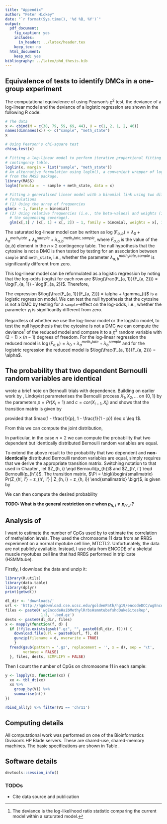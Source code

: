 ```yaml
---
title: "Appendix"
author: "Peter Hickey"
date: "`r format(Sys.time(), '%d %B, %Y')`"
output:
  pdf_document:
    fig_caption: yes
    includes:
      in_header: ../latex/header.tex
    keep_tex: no
  html_document:
    keep_md: yes
bibliography: ../latex/phd_thesis.bib
---
```


## Equivalence of tests to identify DMCs in a one-group experiment

The computational equivalence of using Pearson's $\chi^{2}$ test, the deviance of a log-linear model and the deviance of a logistic regression are shown in the following R code:

```r
# The data
x <- cbind(M = c(38, 79, 59, 69, 44), U = c(1, 2, 1, 2, 46))
names(dimnames(x)) <- c("sample", "meth_state")
x

# Using Pearson's chi-square test
chisq.test(x)

# Fitting a log-linear model to perform iterative proportional fitting to the
# contingency table.
loglin(x, margin = list("sample", "meth_state"))
# An alternative formulation using loglm(), a convenient wrapper of loglin(),
# from the MASS package.
library(MASS)
loglm(formula =  ~ sample + meth_state, data = x)

# Fitting a generalised linear model with a binomial link using two different
# formulations
# (1) Using the array of frequencies
glm(x ~ 1, family = binomial)
# (2) Using relative frequencies (i.e., the beta-values) and weights (i.e.,
  # the sequencing coverage).
  glm(x[,1] / (x[, 1] + x[, 2]) ~ 1, family = binomial, weights = x[, 1] + x[, 2])
```

The saturated log-linear model can be written as $\log(F_{a, b}) = \lambda_{0} + \lambda_{a}^{meth_state} + \lambda_{b}^{sample} + \lambda_{a, b}^{meth_state,sample}$, where $F_{a, b}$ is the value of the $(a, b)$ element in the $n \times 2$ contingency table. The null hypothesis that the cytosine is not a DMC is then tested by testing for an association between `sample` and `meth_state`, i.e., whether the parameter $\lambda_{a, b}^{meth_state, sample}$ is significantly different from zero.

This log-linear model can be reformulated as a logistic regression by noting that the log-odds (logits) for each row are $\log(\frac{F_{a, 1}}{F_{a, 2}}) = \log(F_{a, 1}) - \log(F_{a, 2})$. Therefore,

\begin{align*}
\log(\frac{F_{a, 1}}{F_{a, 2}}) &= \lambda_{0} + \lambda_{a}^{meth_state} + \lambda_{1}^{sample} + \lambda_{a, 1} \\
&- (\lambda_{0} + \lambda_{a}^{meth_state} + \lambda_{2}^{sample} + \lambda_{a, 2}) \\
&= \underbrace{(\lambda_{1}^{sample} - \lambda_{2}^{sample})}_{\alpha} + \underbrace{(\lambda_{a, 1} - \lambda_{a, 2})}_{\gamma_{i}}
\end{align*}

The expression $\log(\frac{F_{a, 1}}{F_{a, 2}}) = \alpha + \gamma_{i}$ is a logistic regression model. We can test the null hypothesis that the cytosine is not a DMC by testing for a `sample`-effect on the log-odds, i.e., whether the parameter $\gamma_{i}$ is significantly different from zero.

Regardless of whether we use the log-linear model or the logistic model, to test the null hypothesis that the cytosine is not a DMC we can compute the deviance[^deviance] of the reduced model and compare it to a $\chi^{2}$ random variable with $(2 - 1) \times (n - 1)$ degrees of freedom. For the log-linear regression the reduced model is $\log(F_{a, b}) = \lambda_{0} + \lambda_{a}^{meth_state} + \lambda_{b}^{sample}$ and for the logistric regression the reduced model is $\log(\frac{F_{a, 1}}{F_{a, 2}}) = \alpha$.

[^deviance]: The deviance is the log-likelihood ratio statistic comparing the current model within a saturated model.

## The probability that two dependent Bernoulli random variables are identical

\cite{Lindqvist:1978fm} wrote a brief note on Bernoulli trials with dependence.
Building on earlier work by \cite{Klotz:1973if}, Lindqvist parameterises the
Bernoulli process $X_{1}, X_{2}, \ldots$ on $\{0, 1\}$ by the parameters
$p = Pr(X_{i} = 1)$ and $c = cor(X_{i - 1}, X_{i})$ and shows that the
transition matrix is given by

\begin{equation*}
\label{eq:transition_matrix_id}
\Pi =
 \begin{pmatrix}
  (1 - p) + cp & p (1 - c) \\
  (1 - p) (1 - c) & p + c (1 - p)
 \end{pmatrix}
\end{equation*}

provided that $max(1 - \frac{1}{p}, 1 - \frac{1}{1 - p}) \leq c \leq 1$.

From this we can compute the joint distribution,

\begin{equation*}
Pr(X_{1} = x_{1}, \ldots, X_{n} = x_{n}) = Pr(X_{1} = x_{1}) Pr(X_{2} = x_{2} | X_{2} = x_{2}) \cdots Pr(X_{n} = x_{n} | X_{n - 1} = x_{n - 1})
\end{equation*}

In particular, in the case $n = 2$ we can compute the probability that two
dependent but identically distributed Bernoulli random variables are equal.

To extend the above result to the probability that two dependent and
__non-identically__ distributed Bernoulli random variables are equal, simply
requires that we derive the appropriate transition matrix. Switching notation
to that used in Chapter \ref{chap:co-methylation_review}, let
$Z_{h, i} \eqd Bernoulli(p_{h})$ and $Z_{h', i'} \eqd Bernoulli(p_{h'})$. The
transition matrix,
$\Pi = \bigl(\begin{smallmatrix}
Pr(Z_{h', i'} = z_{h', i'} | Z_{h, i} = z_{h, i})
\end{smallmatrix} \bigr)$, is given by

\begin{equation*}
\label{eq:transition_matrix_nid}
\Pi =
 \begin{pmatrix}
  (1 - p_{h'}) + c p_{h} & p_{h'} - c p_{h} \\
  \big [ (1 - p_{h'}) + c p_{h} \big ] (1 - p_{h}) & \big [ p_{h'} + c (1 - p_{h}) \big ] p_{h}
 \end{pmatrix}
\end{equation*}

We can then compute the desired probability

\begin{align*}
Pr(Z_{h, i} = Z_{h', i'}) &= Pr(Z_{h, i} = 0, Z_{h', i'} = 0) + Pr(Z_{h, i} = 1, Z_{h', i'} = 1) \\
                  &= Pr(Z_{h', i'} = 0 | Z_{h, i} = 0) Pr(X_{0} = 0) +
                     Pr(Z_{h', i'} = 1 | Z_{h, i} = 1) Pr(X_{0} = 1) \\
                  &= \big [ (1 - p_{h'}) + c p_{h} \big ] (1 - p_{h}) +
                     \big [ p_{h'} + c ( 1 - p_{h}) \big ] p_{h} \\
                  &= (1 - p_{h}) (1 - p_{h'}) + c p_{h} \big [1 - p_{h}] +
                     p_{h} p_{h'} + c p_{h} (1 - p_{h}) \\
                  &= (1 - p_{h}) (1 - p_{h'}) + p_{h} p_{h'} + 2 c p_{h} (1 - p_{h})
\end{align*}

__TODO: What is the general restriction on $c$ when $p_{h, i} \neq p_{h', i'}$?__

## Analysis of \cite{Lacey:2013iy}

I want to estimate the number of CpGs used by \cite{Lacey:2013iy} to estimate the correlation of methylation levels. They used the chromosome 11 data from an RRBS experiment on a normal myotube cell line, MTCTL2. Unfortunately, the data are not publicly available. Instead, I use data from ENCODE of a skeletal muscle myotubes cell line that had RRBS performed in triplicate (HSMMtube).

Firstly, I download the data and unzip it:
```r
library(R.utils)
library(data.table)
library(dplyr)
print(getwd())
```

```r
dl_dir <- 'downloads/'
url <- 'http://hgdownload.cse.ucsc.edu/goldenPath/hg19/encodeDCC/wgEncodeHaibMethylRrbs/'
files <- paste0('wgEncodeHaibMethylRrbsHsmmtubefshdDukeSitesRep',
                1:3, '.bed.gz')
dests <- paste0(dl_dir, files)
x <- mapply(function(f, d) {
  if (!file.exists(gsub(".gz", "", paste0(dl_dir, f)))) {
    download.file(url = paste0(url, f), d)
    gunzip(filename = d, overwrite = TRUE)
    }
  fread(gsub(pattern = '.gz', replacement = '', x = d), sep = '\t',
        verbose = FALSE)
  }, files, dests, SIMPLIFY = FALSE)
```

Then I count the number of CpGs on chromosome 11 in each sample:
```r
y <- lapply(x, function(xx) {
  xx <- tbl_dt(xx)
  xx %>%
    group_by(V1) %>%
    summarise(n())
})

rbind_all(y) %>% filter(V1 == 'chr11')
```

## Computing details

All computational work was performed on one of the Bioinformatics Division's HP Blade servers. These are shared-use, shared-memory machines. The basic specifications are shown in Table \ref{tab:unices}.

\begin{table}[h]
\centering
\begin{tabular}{@{}lllll@{}}
\toprule
Machine name & Processors                           & Cores per processor & Total number of cores & RAM    \\ \midrule
unix88       & $4\times$ Intel Xeon X7350 @ 2.93GHz & 4                   & 16                    & 128 GB \\
unix301      & $4\times$ AMD Opteron 8435 @ 2.6GHz  & 6                   & 24                    & 256 GB \\
unix302      & $4\times$ AMD Opteron 6174 @ 2.2GHz  & 12                  & 48                    & 512 GB \\
unix303      & $4\times$ AMD Opteron 6176 @ 2.3GHz  & 12                  & 48                    & 512 GB \\
unix305      & $4\times$ AMD Opteron 6276 @ 2.3GHz  & 16                  & 64                    &        \\ \bottomrule
\end{tabular}
\caption{Bioinformatics Division server specifications.}
\label{tab:unices}
\end{table}

## Software details

```r
devtools::session_info()
```

### TODOs

* Cite data source and publication
